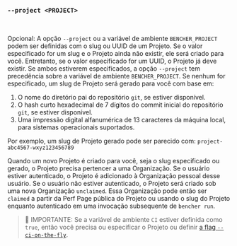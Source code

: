 ### `--project <PROJECT>`

<br />

Opcional: A opção `--project` ou a variável de ambiente `BENCHER_PROJECT`
podem ser definidas com o slug ou UUID de um Projeto.
Se o valor especificado for um slug e o Projeto ainda não existir, ele será criado para você.
Entretanto, se o valor especificado for um UUID, o Projeto já deve existir.
Se ambos estiverem especificados, a opção `--project` tem precedência sobre a variável de ambiente `BENCHER_PROJECT`.
Se nenhum for especificado, um slug de Projeto será gerado para você com base em:

1. O nome do diretório pai do repositório `git`, se estiver disponível.
2. O hash curto hexadecimal de 7 dígitos do commit inicial do repositório `git`, se estiver disponível.
3. Uma impressão digital alfanumérica de 13 caracteres da máquina local, para sistemas operacionais suportados.

Por exemplo, um slug de Projeto gerado pode ser parecido com: `project-abc4567-wxyz123456789`

Quando um novo Projeto é criado para você, seja o slug especificado ou gerado,
o Projeto precisa pertencer a uma Organização.
Se o usuário estiver autenticado, o Projeto é adicionado à Organização pessoal desse usuário.
Se o usuário não estiver autenticado, o Projeto será criado sob uma nova Organização `unclaimed`.
Essa Organização pode então ser `claimed` a partir da Perf Page pública do Projeto
ou usando o slug do Projeto enquanto autenticado em uma invocação subsequente de `bencher run`.

> 🐰 IMPORTANTE: Se a variável de ambiente `CI` estiver definida como `true`,
> então você precisa ou especificar o Projeto
> ou definir [a flag `--ci-on-the-fly`][ci sob demanda].

[ci sob demanda]: #--ci-on-the-fly
